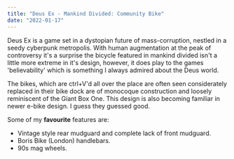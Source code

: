 ```yaml
---
title: "Deus Ex - Mankind Divided: Community Bike"
date: "2022-01-17"
---
```


Deus Ex is a game set in a dystopian future of mass-corruption, nestled in a seedy cyberpunk
metropolis. With human augmentation at the peak of controversy it's a surprise the bicycle featured
in mankind divided isn't a little more extreme in it's design, however, it does play to the games
'believability' which is something I always admired about the Deus world.

The bikes, which are ctrl+V'd all over the place are often seen considerately replaced in their
bike dock are of monocoque construction and loosely reminiscent of the Giant Box One. This design
is also becoming familiar in newer e-bike design. I guess they guessed good.

Some of my **favourite** features are:
* Vintage style rear mudguard and complete lack of front mudguard.
* Boris Bike (London) handlebars.
* 90s mag wheels.